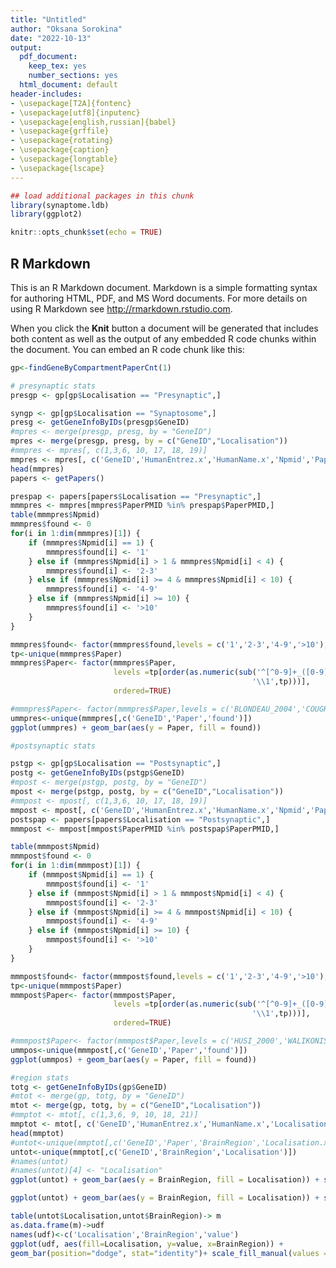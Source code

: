 ```yaml
---
title: "Untitled"
author: "Oksana Sorokina"
date: "2022-10-13"
output:
  pdf_document:
    keep_tex: yes
    number_sections: yes
  html_document: default
header-includes:
- \usepackage[T2A]{fontenc}
- \usepackage[utf8]{inputenc}
- \usepackage[english,russian]{babel}
- \usepackage{grffile}
- \usepackage{rotating}
- \usepackage{caption}
- \usepackage{longtable}
- \usepackage{lscape}
---
```

```r
## load additional packages in this chunk
library(synaptome.ldb)
library(ggplot2)
```

```r
knitr::opts_chunk$set(echo = TRUE)
```

## R Markdown

This is an R Markdown document. Markdown is a simple formatting syntax for authoring HTML, PDF, and MS Word documents. For more details on using R Markdown see <http://rmarkdown.rstudio.com>.

When you click the **Knit** button a document will be generated that includes both content as well as the output of any embedded R code chunks within the document. You can embed an R code chunk like this:

```r
gp<-findGeneByCompartmentPaperCnt(1)

```

```r
# presynaptic stats
presgp <- gp[gp$Localisation == "Presynaptic",]

syngp <- gp[gp$Localisation == "Synaptosome",]
presg <- getGeneInfoByIDs(presgp$GeneID)
#mpres <- merge(presgp, presg, by = "GeneID")
mpres <- merge(presgp, presg, by = c("GeneID","Localisation"))
#mmpres <- mpres[, c(1,3,6, 10, 17, 18, 19)]
mmpres <- mpres[, c('GeneID','HumanEntrez.x','HumanName.x','Npmid','PaperPMID','Paper','Year')]
head(mmpres)
papers <- getPapers()

prespap <- papers[papers$Localisation == "Presynaptic",]
mmmpres <- mmpres[mmpres$PaperPMID %in% prespap$PaperPMID,]
table(mmmpres$Npmid)
mmmpres$found <- 0
for(i in 1:dim(mmmpres)[1]) {
    if (mmmpres$Npmid[i] == 1) {
        mmmpres$found[i] <- '1'
    } else if (mmmpres$Npmid[i] > 1 & mmmpres$Npmid[i] < 4) {
        mmmpres$found[i] <- '2-3'
    } else if (mmmpres$Npmid[i] >= 4 & mmmpres$Npmid[i] < 10) {
        mmmpres$found[i] <- '4-9'
    } else if (mmmpres$Npmid[i] >= 10) {
        mmmpres$found[i] <- '>10'
    }
}

mmmpres$found<- factor(mmmpres$found,levels = c('1','2-3','4-9','>10'),ordered=TRUE)
tp<-unique(mmmpres$Paper)
mmmpres$Paper<- factor(mmmpres$Paper,
                       levels =tp[order(as.numeric(sub('^[^0-9]+_([0-9]+)',
                                                      '\\1',tp)))],
                       ordered=TRUE)

#mmmpres$Paper<- factor(mmmpres$Paper,levels = c('BLONDEAU_2004','COUGHENOUR_2004','MORCIANO_2005','PHILLIPS_2005','BURRE_2006','TAKAMORI_2006','ABUL_HUSN_2009','MORCIANO_2009','GORINI_2010','GRONBORG_2010','ABUL_HUSN_2011','BOYKEN_2013','BRINKMALM_2014','WEINGARTEN_2014','WILHELM_2014','KOKOTOS_2018','TAOUFIQ_2020','WITTIG_2021'),ordered=TRUE)
ummpres<-unique(mmmpres[,c('GeneID','Paper','found')])
ggplot(ummpres) + geom_bar(aes(y = Paper, fill = found)) 

```

```r
#postsynaptic stats

pstgp <- gp[gp$Localisation == "Postsynaptic",]
postg <- getGeneInfoByIDs(pstgp$GeneID)
#mpost <- merge(pstgp, postg, by = "GeneID")
mpost <- merge(pstgp, postg, by = c("GeneID","Localisation"))
#mmpost <- mpost[, c(1,3,6, 10, 17, 18, 19)]
mmpost <- mpost[, c('GeneID','HumanEntrez.x','HumanName.x','Npmid','PaperPMID','Paper','Year')]
postspap <- papers[papers$Localisation == "Postsynaptic",]
mmmpost <- mmpost[mmpost$PaperPMID %in% postspap$PaperPMID,]

table(mmmpost$Npmid)
mmmpost$found <- 0
for(i in 1:dim(mmmpost)[1]) {
    if (mmmpost$Npmid[i] == 1) {
        mmmpost$found[i] <- '1'
    } else if (mmmpost$Npmid[i] > 1 & mmmpost$Npmid[i] < 4) {
        mmmpost$found[i] <- '2-3'
    } else if (mmmpost$Npmid[i] >= 4 & mmmpost$Npmid[i] < 10) {
        mmmpost$found[i] <- '4-9'
    } else if (mmmpost$Npmid[i] >= 10) {
        mmmpost$found[i] <- '>10'
    }
}

mmmpost$found<- factor(mmmpost$found,levels = c('1','2-3','4-9','>10'),ordered=TRUE)
tp<-unique(mmmpost$Paper)
mmmpost$Paper<- factor(mmmpost$Paper,
                       levels =tp[order(as.numeric(sub('^[^0-9]+_([0-9]+)',
                                                      '\\1',tp)))],
                       ordered=TRUE)

#mmmpost$Paper<- factor(mmmpost$Paper,levels = c('HUSI_2000','WALIKONIS_2000','SATON_2002','PENG_2002', 'LI_2004','YOSHIMURA_2004','JORDAN_2004', 'FARR_2004','TRINIDAD_2005','DOSEMESI_2006','CHENG_2006','COLLINS_2006','DOSEMESI_2007','TRINIDAD_2008','SELIMI_2009','FERNANDEZ_2009','BAYES_2011','BAYES_2012', 'SCHWENK_2013','DISTLER_2014','BAYES_2014','LI_2016','UEZU_2016','FOCKING_2016','LI_2017','FERNANDEZ_2017','ROY_2017','ROY_2018','WILSON_2019'),ordered=TRUE)
ummpos<-unique(mmmpost[,c('GeneID','Paper','found')])
ggplot(ummpos) + geom_bar(aes(y = Paper, fill = found)) 

```

```r

#region stats
totg <- getGeneInfoByIDs(gp$GeneID)
#mtot <- merge(gp, totg, by = "GeneID")
mtot <- merge(gp, totg, by = c("GeneID","Localisation"))
#mmptot <- mtot[, c(1,3,6, 9, 10, 18, 21)]
mmptot <- mtot[, c('GeneID','HumanEntrez.x','HumanName.x','Localisation','Npmid','Paper','BrainRegion')]
head(mmptot)
#untot<-unique(mmptot[,c('GeneID','Paper','BrainRegion','Localisation.x')])
untot<-unique(mmptot[,c('GeneID','BrainRegion','Localisation')])
#names(untot)
#names(untot)[4] <- "Localisation"
ggplot(untot) + geom_bar(aes(y = BrainRegion, fill = Localisation)) + scale_fill_manual(values = c("#B99095","#B5E5CF","#FCB5AC", "#B99095"))

ggplot(untot) + geom_bar(aes(y = BrainRegion, fill = Localisation)) + scale_fill_manual(values = c("#3D5B59","#B5E5CF","#FCB5AC", "#B99095"))

```

```r
table(untot$Localisation,untot$BrainRegion)-> m
as.data.frame(m)->udf
names(udf)<-c('Localisation','BrainRegion','value')
ggplot(udf, aes(fill=Localisation, y=value, x=BrainRegion)) +
geom_bar(position="dodge", stat="identity")+ scale_fill_manual(values = c("#3D5B59","#B5E5CF","#FCB5AC", "#B99095")) + theme(axis.text.x = element_text(face="plain", color="#993333", angle=45,vjust = 1,hjust=1,size = rel(1.5)))
```

